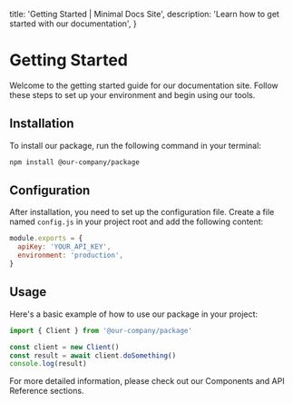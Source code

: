   title: 'Getting Started | Minimal Docs Site',
  description: 'Learn how to get started with our documentation',
}

# Getting Started

Welcome to the getting started guide for our documentation site. Follow these steps to set up your environment and begin using our tools.

## Installation

To install our package, run the following command in your terminal:

```bash
npm install @our-company/package
```

## Configuration

After installation, you need to set up the configuration file. Create a file named `config.js` in your project root and add the following content:

```javascript
module.exports = {
  apiKey: 'YOUR_API_KEY',
  environment: 'production',
}
```

## Usage

Here's a basic example of how to use our package in your project:

```typescript
import { Client } from '@our-company/package'

const client = new Client()
const result = await client.doSomething()
console.log(result)
```

For more detailed information, please check out our Components and API Reference sections.

